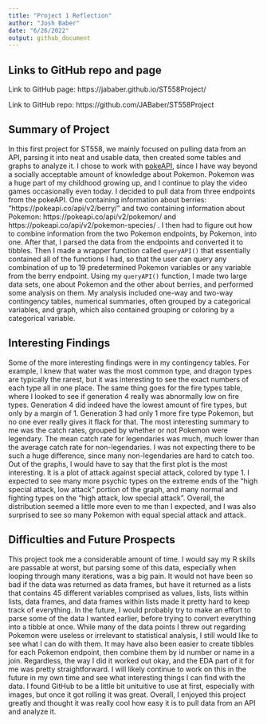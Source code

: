 ```yaml
---
title: "Project 1 Reflection"
author: "Josh Baber"
date: "6/26/2022"
output: github_document
---
```


## Links to GitHub repo and page

Link to GitHub page:  https://jababer.github.io/ST558Project/  

Link to GitHub repo:  https://github.com/JABaber/ST558Project  

## Summary of Project

In this first project for ST558, we mainly focused on pulling data from an API, parsing it into neat and usable data, then created some tables and graphs to analyze it.  I chose to work with [pokeAPI]("https://pokeapi.co/"), since I have way beyond a socially acceptable amount of knowledge about Pokemon.  Pokemon was a huge part of my childhood growing up, and I continue to play the video games occasionally even today.  I decided to pull data from three endpoints from the pokeAPI.  One containing information about berries: "https://pokeapi.co/api/v2/berry/" and two containing information about Pokemon: https://pokeapi.co/api/v2/pokemon/ and https://pokeapi.co/api/v2/pokemon-species/ .  I then had to figure out how to combine information from the two Pokemon endpoints, by Pokemon, into one.  After that, I parsed the data from the endpoints and converted it to tibbles.  Then I made a wrapper function called `queryAPI()` that essentially contained all of the functions I had, so that the user can query any combination of up to 19 predetermined Pokemon variables or any variable from the berry endpoint.  Using my `queryAPI()` function, I made two large data sets, one about Pokemon and the other about berries, and performed some analysis on them.  My analysis included one-way and two-way contingency tables, numerical summaries, often grouped by a categorical variables, and graph, which also contained grouping or coloring by a categorical variable.  

## Interesting Findings

Some of the more interesting findings were in my contingency tables.  For example, I knew that water was the most common type, and dragon types are typically the rarest, but it was interesting to see the exact numbers of each type all in one place.  The same thing goes for the fire types table, where I looked to see if generation 4 really was abnormally low on fire types.  Generation 4 did indeed have the lowest amount of fire types, but only by a margin of 1.  Generation 3 had only 1 more fire type Pokemon, but no one ever really gives it flack for that.  The most interesting summary to me was the catch rates, grouped by whether or not Pokemon were legendary.  The mean catch rate for legendaries was much, much lower than the average catch rate for non-legendaries.  I was not expecting there to be such a huge difference, since many non-legendaries are hard to catch too.  Out of the graphs, I would have to say that the first plot is the most interesting.  It is a plot of attack against special attack, colored by type 1.  I expected to see many more psychic types on the extreme ends of the "high special attack, low attack" portion of the graph, and many normal and fighting types on the "high attack, low special attack".  Overall, the distribution seemed a little more even to me than I expected, and I was also surprised to see so many Pokemon with equal special attack and attack.  

##  Difficulties and Future Prospects

This project took me a considerable amount of time.  I would say my R skills are passable at worst, but parsing some of this data, especially when looping through many iterations, was a big pain.  It would not have been so bad if the data was returned as data frames, but have it returned as a lists that contains 45 different variables comprised as values, lists, lists within lists, data frames, and data frames within lists made it pretty hard to keep track of everything.  In the future, I would probably try to make an effort to parse some of the data I wanted earlier, before trying to convert everything into a tibble at once.  While many of the data points I threw out regarding Pokemon were useless or irrelevant to statistical analysis, I still would like to see what I can do with them.  It may have also been easier to create tibbles for each Pokemon endpoint, then combine them by id number or name in a join.  Regardless, the way I did it worked out okay, and the EDA part of it for me was pretty straightforward.  I will likely continue to work on this in the future in my own time and see what interesting things I can find with the data.  I found GitHub to be a little bit unituitive to use at first, especially with images, but once it got rolling it was great.  Overall, I enjoyed this project greatly and thought it was really cool how easy it is to pull data from an API and analyze it.  